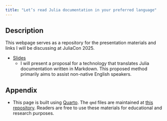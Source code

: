 ```yaml
---
title: "Let’s read Julia documentation in your preferred language"
---
```


## Description

This webpage serves as a repository for the presentation materials and links I will be discussing at JuliaCon 2025.

- [Slides](slide/slide.qmd)
  - I will present a proposal for a technology that translates Julia documentation written in Markdown. This proposed method primarily aims to assist non-native English speakers.

## Appendix

- This page is built using [Quarto](https://quarto.org/). The `qmd` files are maintained at [this repository](https://github.com/AtelierArith/AtelierArith_JuliaCon2025_talk). Readers are free to use these materials for educational and research purposes.

